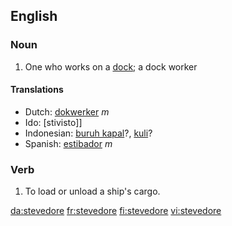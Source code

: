 ==English==
{{wikipedia}}
===Noun===
{{en-noun}}

# One who works on a [[dock]]; a dock worker

====Translations====
*Dutch: [[dokwerker]] ''m''
*Ido: [stivisto]]
*Indonesian: [[buruh kapal]]?, [[kuli]]?
*Spanish: [[estibador]] ''m''

===Verb===
{{en-verb|stevedor|ing}}

#{{transitive}} To load or unload a ship's cargo.

[[da:stevedore]]
[[fr:stevedore]]
[[fi:stevedore]]
[[vi:stevedore]]